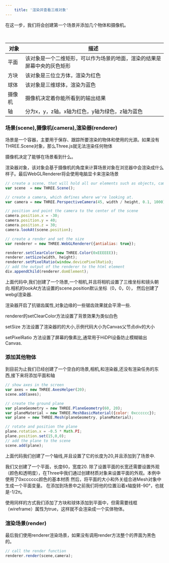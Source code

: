 ```yaml
---
    title: '渲染并查看三维对象'
---
```



在这一步，我们将会创建第一个场景并添加几个物体和摄像机。

<Scene />

<br/>

|对象|描述|
|---|---|
|平面|该对象是一个二维矩形，可以作为场景的地面，渲染的结果是屏幕中央的灰色矩形|
|方块|该对象是三位立方体，渲染为红色|
|球体|该对象是三维球体，渲染为蓝色|
|摄像机|摄像机决定着你能所看到的输出结果|
|轴|分为x，y，z轴。x轴为红色，y轴为绿色，z轴为蓝色|

### 场景(scene),摄像机(camera),渲染器(renderer)

场景是一个容器，主要用于保存、跟踪所要渲染的物体和使用的光源。如果没有THREE.Scene对象，那么Three.js就无法渲染任何物体

摄像机决定了能够在场景看到什么。

渲染器对象，该对象会基于摄像机的角度来计算场景对象在浏览器中会渲染成什么样子。最后WebGLRenderer将会使用电脑显卡来渲染场景

```jsx title='chapter-01/02-first-scene.jsx'
// create a scene, that will hold all our elements such as objects, cameras and lights.
var scene  = new THREE.Scene();

// create a camera, which defines where we're looking at.
var camera = new THREE.PerspectiveCamera(45, width / height, 0.1, 1000);

// position and point the camera to the center of the scene
camera.position.x = -30;
camera.position.y = 40;
camera.position.z = 30;
camera.lookAt(scene.position);

// create a render and set the size
var renderer = new THREE.WebGLRenderer({antialias: true});

renderer.setClearColor(new THREE.Color(0xEEEEEE));
renderer.setSize(width, height);
renderer.setPixelRatio(window.devicePixelRatio);
// add the output of the renderer to the html element
div.appendChild(renderer.domElement);
```

上面代码中,我们创建了一个场景,一个相机,并且将相机设置了三维坐标和镜头朝向.相机的lookAt方法设置的scene.position默认坐标（0，0，0）， 然后创建了webgl渲染器.

渲染器开启了抗锯齿属性,对象边缘的一些锯齿效果就会平滑一些.

renderer的setClearColor方法设置了背景效果为类似白色

setSize 方法设置了渲染器的的大小,示例代码大小为Canvas父节点div的大小

setPixelRatio 方法设置了屏幕的像素比,通常用于HiDPI设备防止模糊输出Canvas.


### 添加其他物体

到目前为止我们已经创建了一个空白的场景,相机,和渲染器,还没有渲染任务的东西,接下来将添加平面和轴

``` jsx title='chapter-01/02-first-scene.jsx'
// show axes in the screen
var axes = new THREE.AxesHelper(20);
scene.add(axes);

// create the ground plane
var planeGeometry = new THREE.PlaneGeometry(60, 20);
var planeMaterial = new THREE.MeshBasicMaterial({color: 0xcccccc});
var plane = new THREE.Mesh(planeGeometry, planeMaterial);

// rotate and position the plane
plane.rotation.x = -0.5 * Math.PI;
plane.position.set(15,0,0);
// add the plane to the scene
scene.add(plane);
```

上面代码我们创建了一个轴线,并且设置了它的长度为20,并且添加到了场景中.

我们又创建了一个平面，长度60，宽度20. 除了设置平面的长宽还需要设置外观（颜色和透明度），在Three中我们通过创建材质对象来设置平面的外观。本例中使用了0xcccccc颜色的基本材质
然后，将平面的大小和外关组合进Mesh对象中生成一个平面变量。 在添加到场景中之前我们将他的位置沿着x轴旋转-90°，也就是-1/2π。

使用同样的方式我们添加了方块和球体添加到平面中，但需需要线框（wireframe）属性为true，这样就不会渲染成一个实体物体。

### 渲染场景(render)

最后我们使用renderer渲染场景，如果没有调用render方法整个的界面为黑色的。

```jsx title='chapter-01/02-first-scene.jsx'
// call the render function
renderer.render(scene,camera);
```
